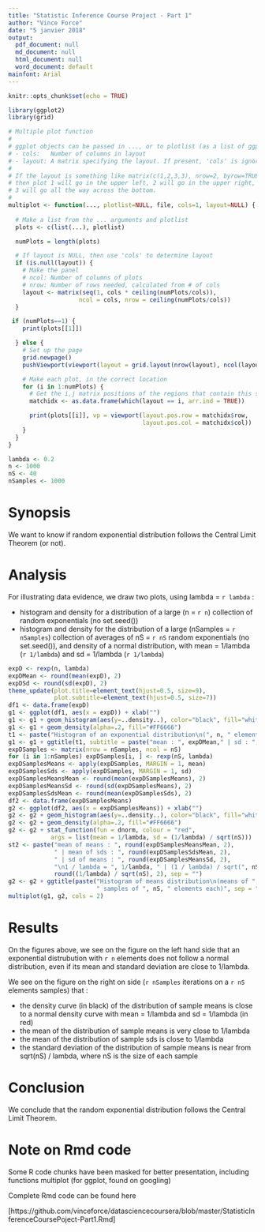 ```yaml
---
title: "Statistic Inference Course Project - Part 1"
author: "Vince Force"
date: "5 janvier 2018"
output:
  pdf_document: null
  md_document: null
  html_document: null
  word_document: default
mainfont: Arial
---
```


```r
knitr::opts_chunk$set(echo = TRUE)
```

```r
library(ggplot2)
library(grid)
```


```r
# Multiple plot function
#
# ggplot objects can be passed in ..., or to plotlist (as a list of ggplot objects)
# - cols:   Number of columns in layout
# - layout: A matrix specifying the layout. If present, 'cols' is ignored.
#
# If the layout is something like matrix(c(1,2,3,3), nrow=2, byrow=TRUE),
# then plot 1 will go in the upper left, 2 will go in the upper right, and
# 3 will go all the way across the bottom.
#
multiplot <- function(..., plotlist=NULL, file, cols=1, layout=NULL) {
  
  # Make a list from the ... arguments and plotlist
  plots <- c(list(...), plotlist)

  numPlots = length(plots)

  # If layout is NULL, then use 'cols' to determine layout
  if (is.null(layout)) {
    # Make the panel
    # ncol: Number of columns of plots
    # nrow: Number of rows needed, calculated from # of cols
    layout <- matrix(seq(1, cols * ceiling(numPlots/cols)),
                    ncol = cols, nrow = ceiling(numPlots/cols))
  }

 if (numPlots==1) {
    print(plots[[1]])

  } else {
    # Set up the page
    grid.newpage()
    pushViewport(viewport(layout = grid.layout(nrow(layout), ncol(layout))))

    # Make each plot, in the correct location
    for (i in 1:numPlots) {
      # Get the i,j matrix positions of the regions that contain this subplot
      matchidx <- as.data.frame(which(layout == i, arr.ind = TRUE))

      print(plots[[i]], vp = viewport(layout.pos.row = matchidx$row,
                                      layout.pos.col = matchidx$col))
    }
  }
}
```

```r
lambda <- 0.2
n <- 1000
nS <- 40
nSamples <- 1000
```

# Synopsis

We want to know if random exponential distribution follows the Central Limit Theorem (or not).

# Analysis
For illustrating data evidence, we draw two plots, using lambda = `r lambda` :

- histogram and density for a distribution of a large (n = `r n`) collection of random exponentials (no set.seed())
- histogram and density for the distribution of a large (nSamples = `r nSamples`) collection of averages of nS = `r nS` random exponentials (no set.seed()), and density of a normal distribution, with mean = 1/lambda (`r 1/lambda`) and sd = 1/lambda (`r 1/lambda`)

```r
expD <- rexp(n, lambda)
expDMean <- round(mean(expD), 2)
expDSd <- round(sd(expD), 2)
theme_update(plot.title=element_text(hjust=0.5, size=9),
             plot.subtitle=element_text(hjust=0.5, size=7))
df1 <- data.frame(expD)
g1 <- ggplot(df1, aes(x = expD)) + xlab("")
g1 <- g1 + geom_histogram(aes(y=..density..), color="black", fill="white")
g1 <- g1 + geom_density(alpha=.2, fill="#FF6666")
t1 <- paste("Histogram of an exponential distribution\n(", n, " elements)", sep = "")
g1 <- g1 + ggtitle(t1, subtitle = paste("mean : ", expDMean," | sd : ", expDSd, sep = ""))
expDSamples <- matrix(nrow = nSamples, ncol = nS)
for (i in 1:nSamples) expDSamples[i, ] <- rexp(nS, lambda)
expDSamplesMeans <- apply(expDSamples, MARGIN = 1, mean)
expDSamplesSds <- apply(expDSamples, MARGIN = 1, sd)
expDSamplesMeansMean <- round(mean(expDSamplesMeans), 2)
expDSamplesMeansSd <- round(sd(expDSamplesMeans), 2)
expDSamplesSdsMean <- round(mean(expDSamplesSds), 2)
df2 <- data.frame(expDSamplesMeans)
g2 <- ggplot(df2, aes(x = expDSamplesMeans)) + xlab("")
g2 <- g2 + geom_histogram(aes(y=..density..), color="black", fill="white")
g2 <- g2 + geom_density(alpha=.2, fill="#FF6666")
g2 <- g2 + stat_function(fun = dnorm, colour = "red",
            args = list(mean = 1/lambda, sd = (1/lambda) / sqrt(nS)))
st2 <- paste("mean of means : ", round(expDSamplesMeansMean, 2),
             " | mean of sds : ", round(expDSamplesSdsMean, 2),
             " | sd of means : ", round(expDSamplesMeansSd, 2),
             "\n1 / lambda = ", 1/lambda, " | (1 / lambda) / sqrt(", nS, ")) = ",
             round((1/lambda) / sqrt(nS), 2), sep = "")
g2 <- g2 + ggtitle(paste("Histogram of means distribution\n(means of ", nSamples,
                         " samples of ", nS, " elements each)", sep = ""), subtitle = st2)
multiplot(g1, g2, cols = 2)
```

# Results
On the figures above, we see on the figure on the left hand side that an exponential distrubution with `r n` elements does not follow a normal distribution, even if its mean and standard deviation are close to 1/lambda.

We see on the figure on the right on side (`r nSamples` iterations on a `r nS` elements samples) that :

- the density curve (in black) of the distribution of sample means is close to a normal density curve with mean = 1/lambda and sd = 1/lambda (in red)
- the mean of the distribution of sample means is very close to 1/lambda
- the mean of the distribution of sample sds is close to 1/lambda
- the standard deviation of the distribution of sample means is near from sqrt(nS) / lambda, where nS is the size of each sample

# Conclusion
We conclude that the random exponential distribution follows the Central Limit Theorem.

# Note on Rmd code
Some R code chunks have been masked for better presentation, including functions multiplot (for ggplot, found on googling)

Complete Rmd code can be found here

[https://github.com/vinceforce/datasciencecoursera/blob/master/StatisticInferenceCoursePoject-Part1.Rmd]